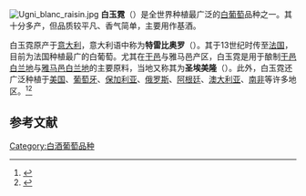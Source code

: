 [[File:Ugni_blanc_raisin.jpg|thumb]]
'''白玉霓'''（{{lang-fr|Ugni Blanc}}）是全世界种植最广泛的[[白葡萄|白葡萄]]品种之一。其十分多产，但品质较平凡、香气简单，主要用作基酒。

白玉霓原产于[[意大利|意大利]]，意大利语中称为'''特雷比奥罗'''（{{lang|it|Trebbiano}}）。其于13世纪时传至[[法国|法国]]，目前为法国种植最广的白葡萄。尤其在[[干邑|干邑]]与雅马邑产区，白玉霓是用于酿制[[干邑白兰地|干邑白兰地]]与[[雅马邑白兰地|雅马邑白兰地]]的主要原料，当地又称其为'''圣埃美隆'''（{{lang|fr|St Emilion}}）。此外，白玉霓还广泛种植于[[美国|美国]]、[[葡萄牙|葡萄牙]]、[[保加利亚|保加利亚]]、[[俄罗斯|俄罗斯]]、[[阿根廷|阿根廷]]、[[澳大利亚|澳大利亚]]、[[南非|南非]]等许多地区。<ref>{{cite web|url=http://www.wines-info.com/briefing/GrapeView.aspx?id=351|title=Ugni Blanc 白玉霓|work=中国葡萄酒资讯网|access-date=2017-01-01|archive-date=2020-09-25|archive-url=https://web.archive.org/web/20200925014726/http://wines-info.com/Briefing/GrapeView.aspx?id=351|dead-url=no}}</ref><ref>{{cite web|url=http://www.wine-world.com/grape/ugni-blanc|title=白玉霓（Ugni Blanc）|work=红酒世界|access-date=2017-01-01|archive-date=2021-12-29|archive-url=https://web.archive.org/web/20211229051211/https://www.wine-world.com/grape/ugni-blanc|dead-url=no}}</ref>

== 参考文献 ==
{{reflist}}

{{葡萄酒}}

[[Category:白酒葡萄品种|Category:白酒葡萄品种]]